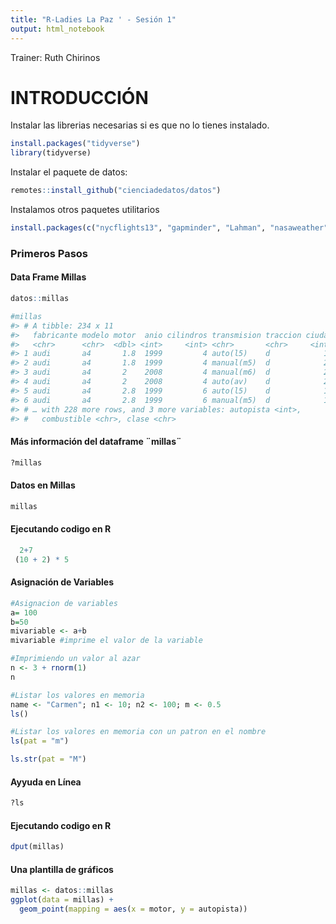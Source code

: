 ```yaml
---
title: "R-Ladies La Paz ' - Sesión 1"
output: html_notebook
---
```

Trainer: Ruth Chirinos


<h1>INTRODUCCIÓN</h1>
Instalar las librerias necesarias si es que no lo tienes instalado.
```r
install.packages("tidyverse")
library(tidyverse)
```


Instalar el paquete de datos:
```r
remotes::install_github("cienciadedatos/datos")
```
Instalamos otros paquetes utilitarios

```r
install.packages(c("nycflights13", "gapminder", "Lahman", "nasaweather", "babynames", "fueleconomy"))
```


<h3>Primeros Pasos </h3>
<h4>Data Frame Millas </h4>
```r
datos::millas
```
```r
#millas
#> # A tibble: 234 x 11
#>   fabricante modelo motor  anio cilindros transmision traccion ciudad
#>   <chr>      <chr>  <dbl> <int>     <int> <chr>       <chr>     <int>
#> 1 audi       a4       1.8  1999         4 auto(l5)    d            18
#> 2 audi       a4       1.8  1999         4 manual(m5)  d            21
#> 3 audi       a4       2    2008         4 manual(m6)  d            20
#> 4 audi       a4       2    2008         4 auto(av)    d            21
#> 5 audi       a4       2.8  1999         6 auto(l5)    d            16
#> 6 audi       a4       2.8  1999         6 manual(m5)  d            18
#> # … with 228 more rows, and 3 more variables: autopista <int>,
#> #   combustible <chr>, clase <chr>
```
<h4>Más información del dataframe ¨millas¨</h4>

```r
?millas
```
<h4>Datos en Millas</h4>
```r
millas
```
<h4>Ejecutando codigo en R</h4>
```r
  2+7
 (10 + 2) * 5
```

<h4>Asignación de Variables</h4>
```r
#Asignacion de variables
a= 100
b=50
mivariable <- a+b
mivariable #imprime el valor de la variable

#Imprimiendo un valor al azar
n <- 3 + rnorm(1)
n

#Listar los valores en memoria
name <- "Carmen"; n1 <- 10; n2 <- 100; m <- 0.5
ls()

#Listar los valores en memoria con un patron en el nombre
ls(pat = "m")

ls.str(pat = "M")

```

<h4>Ayyuda en Línea</h4>
```r
?ls
```


<h4>Ejecutando codigo en R</h4>
```r
dput(millas)
```

<h4>Una plantilla de gráficos</h4>
```r
millas <- datos::millas
ggplot(data = millas) +
  geom_point(mapping = aes(x = motor, y = autopista))
```
